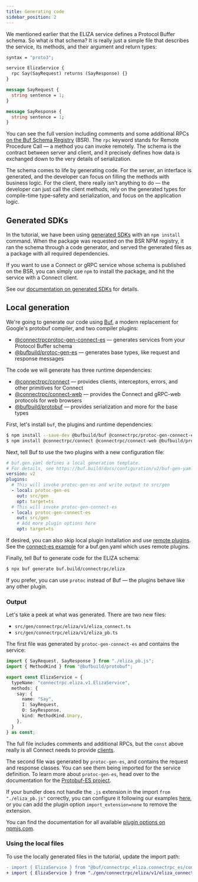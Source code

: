 ```yaml
---
title: Generating code
sidebar_position: 2
---
```


We mentioned earlier that the ELIZA service defines a Protocol Buffer schema.
So what _is_ that schema? It is really just a simple file that describes the
service, its methods, and their argument and return types:

```protobuf
syntax = "proto3";

service ElizaService {
  rpc Say(SayRequest) returns (SayResponse) {}
}

message SayRequest {
  string sentence = 1;
}

message SayResponse {
  string sentence = 1;
}
```

You can see the full version including comments and some additional RPCs
[on the Buf Schema Registry](https://buf.build/connectrpc/eliza/file/main:connectrpc/eliza/v1/eliza.proto) (BSR).
The `rpc` keyword stands for Remote Procedure Call — a method you can invoke
remotely. The schema is the contract between server and client, and it
precisely defines how data is exchanged down to the very details of
serialization.

The schema comes to life by generating code. For the server, an interface
is generated, and the developer can focus on filling the methods with business
logic. For the client, there really isn't anything to do — the developer can
just call the client methods, rely on the generated types for compile-time
type-safety and serialization, and focus on the application logic.


## Generated SDKs

In the tutorial, we have been using [generated SDKs](https://buf.build/docs/bsr/generated-sdks/npm)
with an `npm install` command. When the package was requested on the BSR NPM registry, it ran
the schema through a code generator, and served the generated files as a
package with all required dependencies.

If you want to use a Connect or gRPC service whose schema is published on the
BSR, you can simply use `npm` to install the package, and hit the service with
a Connect client.

See our [documentation on generated SDKs](https://buf.build/docs/bsr/generated-sdks/overview)
for details.

## Local generation

We're going to generate our code using [Buf](https://buf.build/product/cli/),
a modern replacement for Google's protobuf compiler, and two compiler
plugins:

- [@connectrpcprotoc-gen-connect-es](https://www.npmjs.com/package/@connectrpc/protoc-gen-connect-es) — generates services from your Protocol Buffer schema
- [@bufbuild/protoc-gen-es](https://www.npmjs.com/package/@bufbuild/protoc-gen-es) — generates base types, like request and response messages

The code we will generate has three runtime dependencies:

- [@connectrpc/connect](https://www.npmjs.com/package/@connectrpc/connect) — provides clients, interceptors, errors, and other primitives for Connect
- [@connectrpc/connect-web](https://www.npmjs.com/package/@connectrpc/connect-web) — provides the Connect and gRPC-web protocols for web browsers
- [@bufbuild/protobuf](https://www.npmjs.com/package/@bufbuild/protobuf) — provides serialization and more for the base types

First, let's install `buf`, the plugins and runtime dependencies:

```bash
$ npm install --save-dev @bufbuild/buf @connectrpc/protoc-gen-connect-es @bufbuild/protoc-gen-es@"^1.10.0"
$ npm install @connectrpc/connect @connectrpc/connect-web @bufbuild/protobuf@"^1.10.0"
```

Next, tell Buf to use the two plugins with a new configuration file:

```yaml title="buf.gen.yaml"
# buf.gen.yaml defines a local generation template.
# For details, see https://buf.build/docs/configuration/v2/buf-gen-yaml
version: v2
plugins:
  # This will invoke protoc-gen-es and write output to src/gen
  - local: protoc-gen-es
    out: src/gen
    opt: target=ts
  # This will invoke protoc-gen-connect-es
  - local: protoc-gen-connect-es
    out: src/gen
    # Add more plugin options here
    opt: target=ts
```

If desired, you can also skip local plugin installation and use [remote plugins](https://buf.build/docs/bsr/remote-plugins/overview).
See the [connect-es example](https://buf.build/docs/bsr/remote-plugins/usage#connect-web)
for a buf.gen.yaml which uses remote plugins.

Finally, tell Buf to generate code for the ELIZA schema:

```bash
$ npx buf generate buf.build/connectrpc/eliza
```

If you prefer, you can use `protoc` instead of Buf — the plugins behave like
any other plugin.


### Output

Let's take a peek at what was generated. There are two new files:

- `src/gen/connectrpc/eliza/v1/eliza_connect.ts`
- `src/gen/connectrpc/eliza/v1/eliza_pb.ts`

The first file was generated by `protoc-gen-connect-es` and contains the
service:

```ts
import { SayRequest, SayResponse } from "./eliza_pb.js";
import { MethodKind } from "@bufbuild/protobuf";

export const ElizaService = {
  typeName: "connectrpc.eliza.v1.ElizaService",
  methods: {
    say: {
      name: "Say",
      I: SayRequest,
      O: SayResponse,
      kind: MethodKind.Unary,
    },
  }
} as const;
```
The full file includes comments and additional RPCs, but the `const`
above really is all Connect needs to provide [clients](/docs/web/using-clients).

The second file was generated by `protoc-gen-es`, and contains the request and
response classes. You can see them being imported for the service definition.
To learn more about `protoc-gen-es`, head over to the documentation for the
[Protobuf-ES project](https://github.com/bufbuild/protobuf-es/blob/main/docs/generated_code.md).

If your bundler does not handle the `.js` extension in the import `from "./eliza_pb.js"`
correctly, you can configure it following our examples [here](./supported-browsers-and-frameworks#webpack),
or you can add the plugin option `import_extension=none` to remove the extension.

You can find the documentation for all available [plugin options on npmjs.com](https://www.npmjs.com/package/@connectrpc/protoc-gen-connect-es#plugin-options).


### Using the local files

To use the locally generated files in the tutorial, update the import path:

```diff
- import { ElizaService } from "@buf/connectrpc_eliza.connectrpc_es/connectrpc/eliza/v1/eliza_connect";
+ import { ElizaService } from "./gen/connectrpc/eliza/v1/eliza_connect";
```
